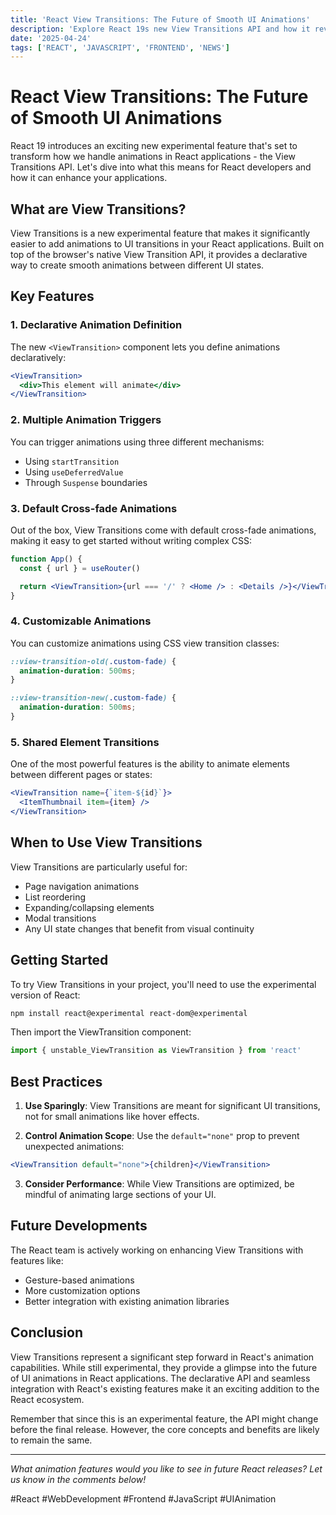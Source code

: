 ```yaml
---
title: 'React View Transitions: The Future of Smooth UI Animations'
description: 'Explore React 19s new View Transitions API and how it revolutionizes the way we handle animations in React applications'
date: '2025-04-24'
tags: ['REACT', 'JAVASCRIPT', 'FRONTEND', 'NEWS']
---
```


# React View Transitions: The Future of Smooth UI Animations

React 19 introduces an exciting new experimental feature that's set to transform how we handle animations in React applications - the View Transitions API. Let's dive into what this means for React developers and how it can enhance your applications.

## What are View Transitions?

View Transitions is a new experimental feature that makes it significantly easier to add animations to UI transitions in your React applications. Built on top of the browser's native View Transition API, it provides a declarative way to create smooth animations between different UI states.

## Key Features

### 1. Declarative Animation Definition

The new `<ViewTransition>` component lets you define animations declaratively:

```jsx
<ViewTransition>
  <div>This element will animate</div>
</ViewTransition>
```

### 2. Multiple Animation Triggers

You can trigger animations using three different mechanisms:

- Using `startTransition`
- Using `useDeferredValue`
- Through `Suspense` boundaries

### 3. Default Cross-fade Animations

Out of the box, View Transitions come with default cross-fade animations, making it easy to get started without writing complex CSS:

```jsx
function App() {
  const { url } = useRouter()

  return <ViewTransition>{url === '/' ? <Home /> : <Details />}</ViewTransition>
}
```

### 4. Customizable Animations

You can customize animations using CSS view transition classes:

```css
::view-transition-old(.custom-fade) {
  animation-duration: 500ms;
}

::view-transition-new(.custom-fade) {
  animation-duration: 500ms;
}
```

### 5. Shared Element Transitions

One of the most powerful features is the ability to animate elements between different pages or states:

```jsx
<ViewTransition name={`item-${id}`}>
  <ItemThumbnail item={item} />
</ViewTransition>
```

## When to Use View Transitions

View Transitions are particularly useful for:

- Page navigation animations
- List reordering
- Expanding/collapsing elements
- Modal transitions
- Any UI state changes that benefit from visual continuity

## Getting Started

To try View Transitions in your project, you'll need to use the experimental version of React:

```bash
npm install react@experimental react-dom@experimental
```

Then import the ViewTransition component:

```jsx
import { unstable_ViewTransition as ViewTransition } from 'react'
```

## Best Practices

1. **Use Sparingly**: View Transitions are meant for significant UI transitions, not for small animations like hover effects.

2. **Control Animation Scope**: Use the `default="none"` prop to prevent unexpected animations:

```jsx
<ViewTransition default="none">{children}</ViewTransition>
```

3. **Consider Performance**: While View Transitions are optimized, be mindful of animating large sections of your UI.

## Future Developments

The React team is actively working on enhancing View Transitions with features like:

- Gesture-based animations
- More customization options
- Better integration with existing animation libraries

## Conclusion

View Transitions represent a significant step forward in React's animation capabilities. While still experimental, they provide a glimpse into the future of UI animations in React applications. The declarative API and seamless integration with React's existing features make it an exciting addition to the React ecosystem.

Remember that since this is an experimental feature, the API might change before the final release. However, the core concepts and benefits are likely to remain the same.

---

_What animation features would you like to see in future React releases? Let us know in the comments below!_

#React #WebDevelopment #Frontend #JavaScript #UIAnimation
